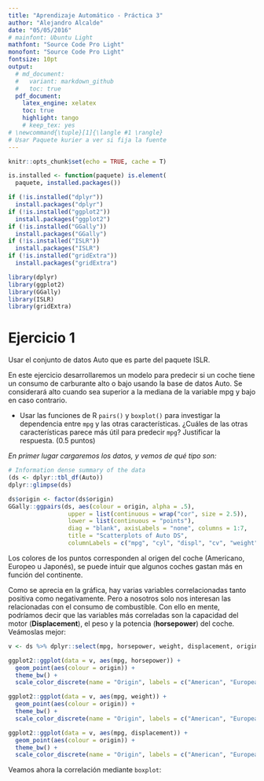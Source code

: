 ```yaml
---
title: "Aprendizaje Automático - Práctica 3"
author: "Alejandro Alcalde"
date: "05/05/2016"
# mainfont: Ubuntu Light
mathfont: "Source Code Pro Light"
monofont: "Source Code Pro Light"
fontsize: 10pt
output:
  # md_document:
  #   variant: markdown_github
  #   toc: true
  pdf_document:
    latex_engine: xelatex
    toc: true
    highlight: tango
    # keep_tex: yes
# \newcommand{\tuple}[1]{\langle #1 \rangle}
# Usar Paquete kurier a ver si fija la fuente
---
```


```r
knitr::opts_chunk$set(echo = TRUE, cache = T)
```

```r
is.installed <- function(paquete) is.element(
  paquete, installed.packages())

if (!is.installed("dplyr"))
  install.packages("dplyr")
if (!is.installed("ggplot2"))
  install.packages("ggplot2")
if (!is.installed("GGally"))
  install.packages("GGally")
if (!is.installed("ISLR"))
  install.packages("ISLR")
if (!is.installed("gridExtra"))
  install.packages("gridExtra")

library(dplyr)
library(ggplot2)
library(GGally)
library(ISLR)
library(gridExtra)
```

\newpage

# Ejercicio 1

Usar el conjunto de datos Auto que es parte del paquete ISLR.

En este ejercicio desarrollaremos un modelo para predecir si un coche tiene un
consumo de carburante alto o bajo usando la base de datos Auto. Se considerará alto
cuando sea superior a la mediana de la variable mpg y bajo en caso contrario.

- Usar las funciones de R `pairs()` y `boxplot()` para investigar la dependencia entre
`mpg` y las otras características. ¿Cuáles de las otras características parece más
útil para predecir `mpg`? Justificar la respuesta. (0.5 puntos)

_En primer lugar cargaremos los datos, y vemos de qué tipo son:_

```r
# Information dense summary of the data
(ds <- dplyr::tbl_df(Auto))
dplyr::glimpse(ds)
```
```r
ds$origin <- factor(ds$origin)
GGally::ggpairs(ds, aes(colour = origin, alpha = .5),
                 upper = list(continuous = wrap("cor", size = 2.5)),
                 lower = list(continuous = "points"),
                 diag = "blank", axisLabels = "none", columns = 1:7,
                 title = "Scatterplots of Auto DS",
                 columnLabels = c("mpg", "cyl", "displ", "cv", "weight", "acc", "year"))
```

Los colores de los puntos corresponden al origen del coche (Americano, Europeo u
Japonés), se puede intuir que algunos coches gastan más en función del continente.

Como se aprecia en la gráfica, hay varias variables correlacionadas tanto positiva
como negativamente. Pero a nosotros solo nos interesan las relacionadas con el 
consumo de combustible. Con ello en mente, podríamos decir que las variables más 
correladas son la capacidad del motor (__Displacement__), el peso y la potencia
(__horsepower__) del coche. Veámoslas mejor:

```r
v <- ds %>% dplyr::select(mpg, horsepower, weight, displacement, origin)

ggplot2::ggplot(data = v, aes(mpg, horsepower)) + 
  geom_point(aes(colour = origin)) + 
  theme_bw() + 
  scale_color_discrete(name = "Origin", labels = c("American", "European", "Japanese"))

ggplot2::ggplot(data = v, aes(mpg, weight)) + 
  geom_point(aes(colour = origin)) + 
  theme_bw() + 
  scale_color_discrete(name = "Origin", labels = c("American", "European", "Japanese"))

ggplot2::ggplot(data = v, aes(mpg, displacement)) + 
  geom_point(aes(colour = origin)) + 
  theme_bw() + 
  scale_color_discrete(name = "Origin", labels = c("American", "European", "Japanese"))
```

Veamos ahora la correlación mediante `boxplot`:

```r
```




